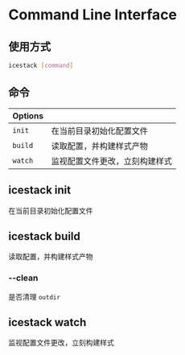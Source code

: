 # Command Line Interface

## 使用方式

```bash
icestack [command]
```

## 命令

| Options |                                |
| ------- | ------------------------------ |
| `init`  | 在当前目录初始化配置文件       |
| `build` | 读取配置，并构建样式产物       |
| `watch` | 监视配置文件更改，立刻构建样式 |

## icestack init

在当前目录初始化配置文件

## icestack build

读取配置，并构建样式产物

### --clean

是否清理 `outdir`

## icestack watch

监视配置文件更改，立刻构建样式
